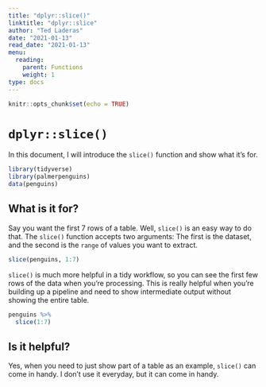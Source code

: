 ```yaml
---
title: "dplyr::slice()"
linktitle: "dplyr::slice"
author: "Ted Laderas"
date: "2021-01-13"
read_date: "2021-01-13"
menu:
  reading:
    parent: Functions
    weight: 1
type: docs
---
```


```r
knitr::opts_chunk$set(echo = TRUE)
```

# `dplyr::slice()`

In this document, I will introduce the `slice()` function and show what it's for.

```r
library(tidyverse)
library(palmerpenguins)
data(penguins)
```

## What is it for?

Say you want the first 7 rows of a table. Well, `slice()` is an easy way to do that. The `slice()` function accepts two arguments: The first is the dataset, and the second is the `range` of values you want to extract.

```r
slice(penguins, 1:7)
```

`slice()` is much more helpful in a tidy workflow, so you can see the first few rows of the data when you're processing. This is really helpful when you're building up a pipeline and need to show intermediate output without showing the entire table.

```r
penguins %>%
  slice(1:7)
```

## Is it helpful?

Yes, when you need to just show part of a table as an example, `slice()` can come in handy. I don't use it everyday, but it can come in handy.


